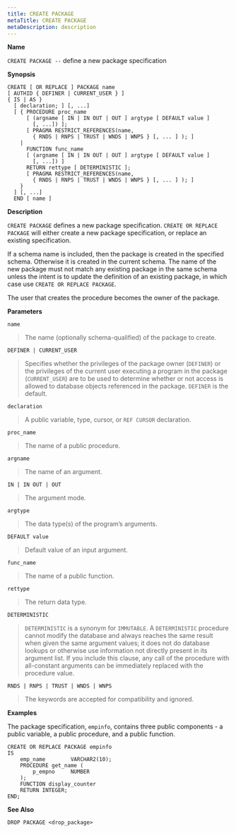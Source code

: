 ```yaml
---
title: CREATE PACKAGE
metaTitle: CREATE PACKAGE
metaDescription: description
---
```


**Name**

`CREATE PACKAGE --` define a new package specification

**Synopsis**

``` text
CREATE [ OR REPLACE ] PACKAGE name
[ AUTHID { DEFINER | CURRENT_USER } ]
{ IS | AS }
  [ declaration; ] [, ...]
  [ { PROCEDURE proc_name
      [ (argname [ IN | IN OUT | OUT ] argtype [ DEFAULT value ]
        [, ...]) ];
      [ PRAGMA RESTRICT_REFERENCES(name,
        { RNDS | RNPS | TRUST | WNDS | WNPS } [, ... ] ); ]
    |
      FUNCTION func_name
      [ (argname [ IN | IN OUT | OUT ] argtype [ DEFAULT value ]
        [, ...]) ]
      RETURN rettype [ DETERMINISTIC ];
      [ PRAGMA RESTRICT_REFERENCES(name,
        { RNDS | RNPS | TRUST | WNDS | WNPS } [, ... ] ); ]
    }
  ] [, ...]
  END [ name ]
```

**Description**

`CREATE PACKAGE` defines a new package specification. `CREATE OR REPLACE
PACKAGE` will either create a new package specification, or replace an
existing specification.

If a schema name is included, then the package is created in the
specified schema. Otherwise it is created in the current schema. The
name of the new package must not match any existing package in the same
schema unless the intent is to update the definition of an existing
package, in which case use `CREATE OR REPLACE PACKAGE`.

The user that creates the procedure becomes the owner of the package.

**Parameters**

`name`

> The name (optionally schema-qualified) of the package to create.

`DEFINER | CURRENT_USER`

> Specifies whether the privileges of the package owner (`DEFINER`) or
> the privileges of the current user executing a program in the package
> (`CURRENT_USER`) are to be used to determine whether or not access is
> allowed to database objects referenced in the package. `DEFINER` is
> the default.

`declaration`

> A public variable, type, cursor, or `REF CURSOR` declaration.

`proc_name`

> The name of a public procedure.

`argname`

> The name of an argument.

`IN | IN OUT | OUT`

> The argument mode.

`argtype`

> The data type(s) of the program’s arguments.

`DEFAULT value`

> Default value of an input argument.

`func_name`

> The name of a public function.

`rettype`

> The return data type.

`DETERMINISTIC`

> `DETERMINISTIC` is a synonym for `IMMUTABLE`. A `DETERMINISTIC`
> procedure cannot modify the database and always reaches the same
> result when given the same argument values; it does not do database
> lookups or otherwise use information not directly present in its
> argument list. If you include this clause, any call of the procedure
> with all-constant arguments can be immediately replaced with the
> procedure value.

`RNDS | RNPS | TRUST | WNDS | WNPS`

> The keywords are accepted for compatibility and ignored.

**Examples**

The package specification, `empinfo`, contains three public components -
a public variable, a public procedure, and a public function.

``` text
CREATE OR REPLACE PACKAGE empinfo
IS
    emp_name        VARCHAR2(10);
    PROCEDURE get_name (
        p_empno     NUMBER
    );
    FUNCTION display_counter
    RETURN INTEGER;
END;
```

**See Also**

`DROP PACKAGE <drop_package>`
